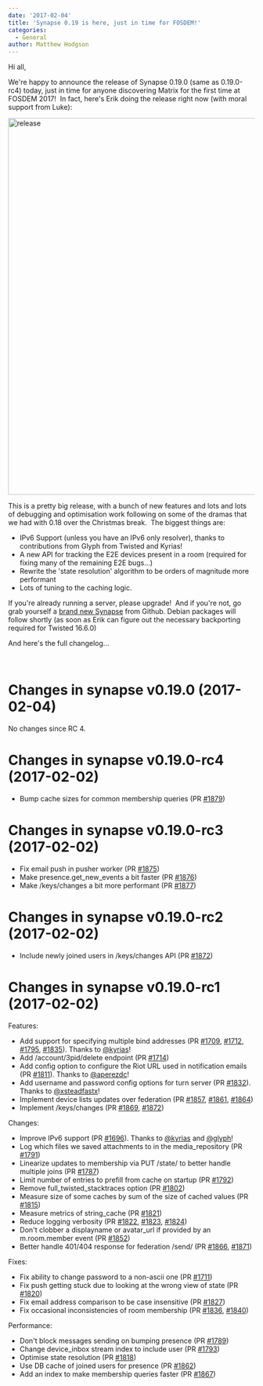 ```yaml
---
date: '2017-02-04'
title: 'Synapse 0.19 is here, just in time for FOSDEM!'
categories:
  - General
author: Matthew Hodgson
---
```


Hi all,

We're happy to announce the release of Synapse 0.19.0 (same as 0.19.0-rc4) today, just in time for anyone discovering Matrix for the first time at FOSDEM 2017!  In fact, here's Erik doing the release right now (with moral support from Luke):

<img class="aligncenter size-large wp-image-1900" src="https://matrix.org/blog/wp-content/uploads/2017/02/release-1024x768.jpg" alt="release" width="1024" height="768" />

This is a pretty big release, with a bunch of new features and lots and lots of debugging and optimisation work following on some of the dramas that we had with 0.18 over the Christmas break.  The biggest things are:
<ul>
 	<li>IPv6 Support (unless you have an IPv6 only resolver), thanks to contributions from Glyph from Twisted and Kyrias!</li>
 	<li>A new API for tracking the E2E devices present in a room (required for fixing many of the remaining E2E bugs...)</li>
 	<li>Rewrite the 'state resolution' algorithm to be orders of magnitude more performant</li>
 	<li>Lots of tuning to the caching logic.</li>
</ul>
If you're already running a server, please upgrade!  And if you're not, go grab yourself a <a href="https://github.com/matrix-org/synapse">brand new Synapse</a> from Github. Debian packages will follow shortly (as soon as Erik can figure out the necessary backporting required for Twisted 16.6.0)

And here's the full changelog...

&nbsp;
<div class="release-header">
<h1 class="release-title">Changes in synapse v0.19.0 (2017-02-04)</h1>
</div>
<div class="markdown-body">

No changes since RC 4.
<h1>Changes in synapse v0.19.0-rc4 (2017-02-02)</h1>
<ul>
 	<li>Bump cache sizes for common membership queries (PR <a class="issue-link js-issue-link" href="https://github.com/matrix-org/synapse/pull/1879" data-url="https://github.com/matrix-org/synapse/issues/1879" data-id="204961298" data-error-text="Failed to load issue title" data-permission-text="Issue title is private">#1879</a>)</li>
</ul>
<h1>Changes in synapse v0.19.0-rc3 (2017-02-02)</h1>
<ul>
 	<li>Fix email push in pusher worker (PR <a class="issue-link js-issue-link" href="https://github.com/matrix-org/synapse/pull/1875" data-url="https://github.com/matrix-org/synapse/issues/1875" data-id="204840617" data-error-text="Failed to load issue title" data-permission-text="Issue title is private">#1875</a>)</li>
 	<li>Make presence.get_new_events a bit faster (PR <a class="issue-link js-issue-link" href="https://github.com/matrix-org/synapse/pull/1876" data-url="https://github.com/matrix-org/synapse/issues/1876" data-id="204868725" data-error-text="Failed to load issue title" data-permission-text="Issue title is private">#1876</a>)</li>
 	<li>Make /keys/changes a bit more performant (PR <a class="issue-link js-issue-link" href="https://github.com/matrix-org/synapse/pull/1877" data-url="https://github.com/matrix-org/synapse/issues/1877" data-id="204905372" data-error-text="Failed to load issue title" data-permission-text="Issue title is private">#1877</a>)</li>
</ul>
<h1>Changes in synapse v0.19.0-rc2 (2017-02-02)</h1>
<ul>
 	<li>Include newly joined users in /keys/changes API (PR <a class="issue-link js-issue-link" href="https://github.com/matrix-org/synapse/pull/1872" data-url="https://github.com/matrix-org/synapse/issues/1872" data-id="204651600" data-error-text="Failed to load issue title" data-permission-text="Issue title is private">#1872</a>)</li>
</ul>
<h1>Changes in synapse v0.19.0-rc1 (2017-02-02)</h1>
Features:
<ul>
 	<li>Add support for specifying multiple bind addresses (PR <a class="issue-link js-issue-link" href="https://github.com/matrix-org/synapse/pull/1709" data-url="https://github.com/matrix-org/synapse/issues/1709" data-id="196299310" data-error-text="Failed to load issue title" data-permission-text="Issue title is private">#1709</a>, <a class="issue-link js-issue-link" href="https://github.com/matrix-org/synapse/pull/1712" data-url="https://github.com/matrix-org/synapse/issues/1712" data-id="196557084" data-error-text="Failed to load issue title" data-permission-text="Issue title is private">#1712</a>, <a class="issue-link js-issue-link" href="https://github.com/matrix-org/synapse/pull/1795" data-url="https://github.com/matrix-org/synapse/issues/1795" data-id="199882750" data-error-text="Failed to load issue title" data-permission-text="Issue title is private">#1795</a>, <a class="issue-link js-issue-link" href="https://github.com/matrix-org/synapse/pull/1835" data-url="https://github.com/matrix-org/synapse/issues/1835" data-id="202121261" data-error-text="Failed to load issue title" data-permission-text="Issue title is private">#1835</a>). Thanks to <a class="user-mention" href="https://github.com/kyrias">@kyrias</a>!</li>
 	<li>Add /account/3pid/delete endpoint (PR <a class="issue-link js-issue-link" href="https://github.com/matrix-org/synapse/pull/1714" data-url="https://github.com/matrix-org/synapse/issues/1714" data-id="196744832" data-error-text="Failed to load issue title" data-permission-text="Issue title is private">#1714</a>)</li>
 	<li>Add config option to configure the Riot URL used in notification emails (PR <a class="issue-link js-issue-link" title="Allow configuring the Riot URL used in notification emails" href="https://github.com/matrix-org/synapse/pull/1811" data-id="200657367" data-error-text="Failed to load issue title" data-permission-text="Issue title is private">#1811</a>). Thanks to <a class="user-mention" href="https://github.com/aperezdc">@aperezdc</a>!</li>
 	<li>Add username and password config options for turn server (PR <a class="issue-link js-issue-link" href="https://github.com/matrix-org/synapse/pull/1832" data-url="https://github.com/matrix-org/synapse/issues/1832" data-id="201858252" data-error-text="Failed to load issue title" data-permission-text="Issue title is private">#1832</a>). Thanks to <a class="user-mention" href="https://github.com/xsteadfastx">@xsteadfastx</a>!</li>
 	<li>Implement device lists updates over federation (PR <a class="issue-link js-issue-link" href="https://github.com/matrix-org/synapse/pull/1857" data-url="https://github.com/matrix-org/synapse/issues/1857" data-id="203413361" data-error-text="Failed to load issue title" data-permission-text="Issue title is private">#1857</a>, <a class="issue-link js-issue-link" href="https://github.com/matrix-org/synapse/pull/1861" data-url="https://github.com/matrix-org/synapse/issues/1861" data-id="204067531" data-error-text="Failed to load issue title" data-permission-text="Issue title is private">#1861</a>, <a class="issue-link js-issue-link" href="https://github.com/matrix-org/synapse/pull/1864" data-url="https://github.com/matrix-org/synapse/issues/1864" data-id="204251726" data-error-text="Failed to load issue title" data-permission-text="Issue title is private">#1864</a>)</li>
 	<li>Implement /keys/changes (PR <a class="issue-link js-issue-link" href="https://github.com/matrix-org/synapse/pull/1869" data-url="https://github.com/matrix-org/synapse/issues/1869" data-id="204547521" data-error-text="Failed to load issue title" data-permission-text="Issue title is private">#1869</a>, <a class="issue-link js-issue-link" href="https://github.com/matrix-org/synapse/pull/1872" data-url="https://github.com/matrix-org/synapse/issues/1872" data-id="204651600" data-error-text="Failed to load issue title" data-permission-text="Issue title is private">#1872</a>)</li>
</ul>
Changes:
<ul>
 	<li>Improve IPv6 support (PR <a class="issue-link js-issue-link" href="https://github.com/matrix-org/synapse/pull/1696" data-url="https://github.com/matrix-org/synapse/issues/1696" data-id="195001361" data-error-text="Failed to load issue title" data-permission-text="Issue title is private">#1696</a>). Thanks to <a class="user-mention" href="https://github.com/kyrias">@kyrias</a> and <a class="user-mention" href="https://github.com/glyph">@glyph</a>!</li>
 	<li>Log which files we saved attachments to in the media_repository (PR <a class="issue-link js-issue-link" href="https://github.com/matrix-org/synapse/pull/1791" data-url="https://github.com/matrix-org/synapse/issues/1791" data-id="199834508" data-error-text="Failed to load issue title" data-permission-text="Issue title is private">#1791</a>)</li>
 	<li>Linearize updates to membership via PUT /state/ to better handle multiple joins (PR <a class="issue-link js-issue-link" href="https://github.com/matrix-org/synapse/pull/1787" data-url="https://github.com/matrix-org/synapse/issues/1787" data-id="199625078" data-error-text="Failed to load issue title" data-permission-text="Issue title is private">#1787</a>)</li>
 	<li>Limit number of entries to prefill from cache on startup (PR <a class="issue-link js-issue-link" href="https://github.com/matrix-org/synapse/pull/1792" data-url="https://github.com/matrix-org/synapse/issues/1792" data-id="199837759" data-error-text="Failed to load issue title" data-permission-text="Issue title is private">#1792</a>)</li>
 	<li>Remove full_twisted_stacktraces option (PR <a class="issue-link js-issue-link" href="https://github.com/matrix-org/synapse/pull/1802" data-url="https://github.com/matrix-org/synapse/issues/1802" data-id="200333064" data-error-text="Failed to load issue title" data-permission-text="Issue title is private">#1802</a>)</li>
 	<li>Measure size of some caches by sum of the size of cached values (PR <a class="issue-link js-issue-link" href="https://github.com/matrix-org/synapse/pull/1815" data-url="https://github.com/matrix-org/synapse/issues/1815" data-id="201019660" data-error-text="Failed to load issue title" data-permission-text="Issue title is private">#1815</a>)</li>
 	<li>Measure metrics of string_cache (PR <a class="issue-link js-issue-link" href="https://github.com/matrix-org/synapse/pull/1821" data-url="https://github.com/matrix-org/synapse/issues/1821" data-id="201347397" data-error-text="Failed to load issue title" data-permission-text="Issue title is private">#1821</a>)</li>
 	<li>Reduce logging verbosity (PR <a class="issue-link js-issue-link" href="https://github.com/matrix-org/synapse/pull/1822" data-url="https://github.com/matrix-org/synapse/issues/1822" data-id="201347914" data-error-text="Failed to load issue title" data-permission-text="Issue title is private">#1822</a>, <a class="issue-link js-issue-link" href="https://github.com/matrix-org/synapse/pull/1823" data-url="https://github.com/matrix-org/synapse/issues/1823" data-id="201350918" data-error-text="Failed to load issue title" data-permission-text="Issue title is private">#1823</a>, <a class="issue-link js-issue-link" href="https://github.com/matrix-org/synapse/pull/1824" data-url="https://github.com/matrix-org/synapse/issues/1824" data-id="201351456" data-error-text="Failed to load issue title" data-permission-text="Issue title is private">#1824</a>)</li>
 	<li>Don't clobber a displayname or avatar_url if provided by an m.room.member event (PR <a class="issue-link js-issue-link" href="https://github.com/matrix-org/synapse/pull/1852" data-url="https://github.com/matrix-org/synapse/issues/1852" data-id="202898869" data-error-text="Failed to load issue title" data-permission-text="Issue title is private">#1852</a>)</li>
 	<li>Better handle 401/404 response for federation /send/ (PR <a class="issue-link js-issue-link" href="https://github.com/matrix-org/synapse/pull/1866" data-url="https://github.com/matrix-org/synapse/issues/1866" data-id="204298485" data-error-text="Failed to load issue title" data-permission-text="Issue title is private">#1866</a>, <a class="issue-link js-issue-link" href="https://github.com/matrix-org/synapse/pull/1871" data-url="https://github.com/matrix-org/synapse/issues/1871" data-id="204619103" data-error-text="Failed to load issue title" data-permission-text="Issue title is private">#1871</a>)</li>
</ul>
Fixes:
<ul>
 	<li>Fix ability to change password to a non-ascii one (PR <a class="issue-link js-issue-link" href="https://github.com/matrix-org/synapse/pull/1711" data-url="https://github.com/matrix-org/synapse/issues/1711" data-id="196303488" data-error-text="Failed to load issue title" data-permission-text="Issue title is private">#1711</a>)</li>
 	<li>Fix push getting stuck due to looking at the wrong view of state (PR <a class="issue-link js-issue-link" href="https://github.com/matrix-org/synapse/pull/1820" data-url="https://github.com/matrix-org/synapse/issues/1820" data-id="201302378" data-error-text="Failed to load issue title" data-permission-text="Issue title is private">#1820</a>)</li>
 	<li>Fix email address comparison to be case insensitive (PR <a class="issue-link js-issue-link" href="https://github.com/matrix-org/synapse/pull/1827" data-url="https://github.com/matrix-org/synapse/issues/1827" data-id="201573837" data-error-text="Failed to load issue title" data-permission-text="Issue title is private">#1827</a>)</li>
 	<li>Fix occasional inconsistencies of room membership (PR <a class="issue-link js-issue-link" href="https://github.com/matrix-org/synapse/pull/1836" data-url="https://github.com/matrix-org/synapse/issues/1836" data-id="202122666" data-error-text="Failed to load issue title" data-permission-text="Issue title is private">#1836</a>, <a class="issue-link js-issue-link" href="https://github.com/matrix-org/synapse/pull/1840" data-url="https://github.com/matrix-org/synapse/issues/1840" data-id="202175956" data-error-text="Failed to load issue title" data-permission-text="Issue title is private">#1840</a>)</li>
</ul>
Performance:
<ul>
 	<li>Don't block messages sending on bumping presence (PR <a class="issue-link js-issue-link" href="https://github.com/matrix-org/synapse/pull/1789" data-url="https://github.com/matrix-org/synapse/issues/1789" data-id="199812171" data-error-text="Failed to load issue title" data-permission-text="Issue title is private">#1789</a>)</li>
 	<li>Change device_inbox stream index to include user (PR <a class="issue-link js-issue-link" href="https://github.com/matrix-org/synapse/pull/1793" data-url="https://github.com/matrix-org/synapse/issues/1793" data-id="199845292" data-error-text="Failed to load issue title" data-permission-text="Issue title is private">#1793</a>)</li>
 	<li>Optimise state resolution (PR <a class="issue-link js-issue-link" title=" Optimise state resolution" href="https://github.com/matrix-org/synapse/pull/1818" data-id="201285644" data-error-text="Failed to load issue title" data-permission-text="Issue title is private">#1818</a>)</li>
 	<li>Use DB cache of joined users for presence (PR <a class="issue-link js-issue-link" href="https://github.com/matrix-org/synapse/pull/1862" data-url="https://github.com/matrix-org/synapse/issues/1862" data-id="204068613" data-error-text="Failed to load issue title" data-permission-text="Issue title is private">#1862</a>)</li>
 	<li>Add an index to make membership queries faster (PR <a class="issue-link js-issue-link" href="https://github.com/matrix-org/synapse/pull/1867" data-url="https://github.com/matrix-org/synapse/issues/1867" data-id="204327354" data-error-text="Failed to load issue title" data-permission-text="Issue title is private">#1867</a>)</li>
</ul>
</div>